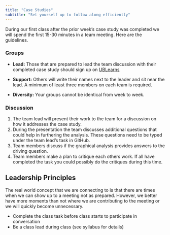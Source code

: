 ```yaml
---
title: "Case Studies"
subtitle: "Set yourself up to follow along efficiently"
---
```


During our first class after the prior week's case study was completed we will spend the first 15-30 minutes in a team meeting.  Here are the guidelines.

### Groups

* **Lead:** Those that are prepared to lead the team discussion with their completed case study should sign up on [UBLearns](https://ublearns.buffalo.edu)

* **Support:** Others will write their names next to the leader and sit near the lead.  A minimum of least three members on each team is required.

* **Diversity:** Your groups cannot be identical from week to week.

### Discussion

1. The team lead will present their work to the team for a discussion on how it addresses the case study. 
2. During the presentation the team discusses additional questions that could help in furthering the analysis. These questions need to be typed under the team lead's task in GitHub.
2. Team members discuss if the graphical analysis provides answers to the driving question.
3. Team members make a plan to critique each others work.  If all have completed the task you could possibly do the critiques during this time.

## Leadership Principles

The real world concept that we are connecting to is that there are times when we can show up to a meeting not as prepared.  However, we better have more moments than not where we are contributing to the meeting or we will quickly become unnecessary. 

* Complete the class task before class starts to participate in conversation
* Be a class lead during class (see syllabus for details)